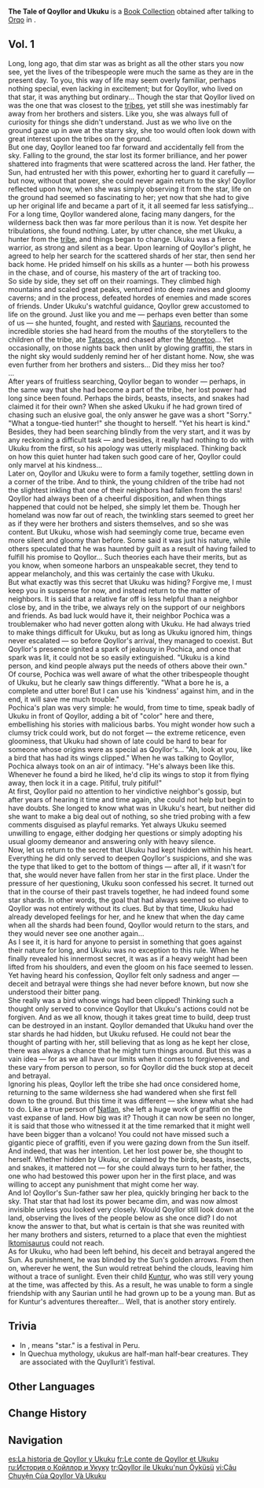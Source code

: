 {{Book Collection Infobox
|image     = Book The Tale of Qoyllor and Ukuku.png
|quality   = 
|region_lore = Natlan
|region_location = Natlan
|volumes   = 1
|publisher = 
|author    = 
|vol1      = {{Quest|To Wish Upon a Star}}
}}
'''The Tale of Qoyllor and Ukuku''' is a [[Book Collection]] obtained after talking to [[Orqo]] in {{Quest|To Wish Upon a Star}}.

==Vol. 1==
{{Description|A long-standing Natlan folk tale that was originally told orally. As such, there is now no way of knowing who the original author was.}}
Long, long ago, that dim star was as bright as all the other stars you now see, yet the lives of the tribespeople were much the same as they are in the present day. To you, this way of life may seem overly familiar, perhaps nothing special, even lacking in excitement; but for Qoyllor, who lived on that star, it was anything but ordinary... Though the star that Qoyllor lived on was the one that was closest to the [[Natlan/Culture|tribes]], yet still she was inestimably far away from her brothers and sisters. Like you, she was always full of curiosity for things she didn't understand. Just as we who live on the ground gaze up in awe at the starry sky, she too would often look down with great interest upon the tribes on the ground.<br><!--
-->But one day, Qoyllor leaned too far forward and accidentally fell from the sky. Falling to the ground, the star lost its former brilliance, and her power shattered into fragments that were scattered across the land. Her father, the Sun, had entrusted her with this power, exhorting her to guard it carefully &mdash; but now, without that power, she could never again return to the sky! Qoyllor reflected upon how, when she was simply observing it from the star, life on the ground had seemed so fascinating to her; yet now that she had to give up her original life and became a part of it, it all seemed far less satisfying...<br><!--
-->For a long time, Qoyllor wandered alone, facing many dangers, for the wilderness back then was far more perilous than it is now. Yet despite her tribulations, she found nothing. Later, by utter chance, she met Ukuku, a hunter from the [[Mictlan|tribe]], and things began to change. Ukuku was a fierce warrior, as strong and silent as a bear. Upon learning of Qoyllor's plight, he agreed to help her search for the scattered shards of her star, then send her back home. He prided himself on his skills as a hunter &mdash; both his prowess in the chase, and of course, his mastery of the art of tracking too.<br><!--
-->So side by side, they set off on their roamings. They climbed high mountains and scaled great peaks, ventured into deep ravines and gloomy caverns; and in the process, defeated hordes of enemies and made scores of friends. Under Ukuku's watchful guidance, Qoyllor grew accustomed to life on the ground. Just like you and me &mdash; perhaps even better than some of us &mdash; she hunted, fought, and rested with [[Saurian]]s, recounted the incredible stories she had heard from the mouths of the storytellers to the children of the tribe, ate [[Tatacos]], and chased after the [[Monetoo]]... Yet occasionally, on those nights back then unlit by glowing graffiti, the stars in the night sky would suddenly remind her of her distant home. Now, she was even further from her brothers and sisters... Did they miss her too?<br><!--
-->...<br><!--
-->After years of fruitless searching, Qoyllor began to wonder &mdash; perhaps, in the same way that she had become a part of the tribe, her lost power had long since been found. Perhaps the birds, beasts, insects, and snakes had claimed it for their own? When she asked Ukuku if he had grown tired of chasing such an elusive goal, the only answer he gave was a short "Sorry." "What a tongue-tied hunter!" she thought to herself. "Yet his heart is kind." Besides, they had been searching blindly from the very start, and it was by any reckoning a difficult task &mdash; and besides, it really had nothing to do with Ukuku from the first, so his apology was utterly misplaced. Thinking back on how this quiet hunter had taken such good care of her, Qoyllor could only marvel at his kindness...<br><!--
-->Later on, Qoyllor and Ukuku were to form a family together, settling down in a corner of the tribe. And to think, the young children of the tribe had not the slightest inkling that one of their neighbors had fallen from the stars! Qoyllor had always been of a cheerful disposition, and when things happened that could not be helped, she simply let them be. Though her homeland was now far out of reach, the twinkling stars seemed to greet her as if they were her brothers and sisters themselves, and so she was content. But Ukuku, whose wish had seemingly come true, became even more silent and gloomy than before. Some said it was just his nature, while others speculated that he was haunted by guilt as a result of having failed to fulfill his promise to Qoyllor... Such theories each have their merits, but as you know, when someone harbors an unspeakable secret, they tend to appear melancholy, and this was certainly the case with Ukuku.<br><!--
-->But what exactly was this secret that Ukuku was hiding? Forgive me, I must keep you in suspense for now, and instead return to the matter of neighbors. It is said that a relative far off is less helpful than a neighbor close by, and in the tribe, we always rely on the support of our neighbors and friends. As bad luck would have it, their neighbor Pochica was a troublemaker who had never gotten along with Ukuku. He had always tried to make things difficult for Ukuku, but as long as Ukuku ignored him, things never escalated &mdash; so before Qoyllor's arrival, they managed to coexist. But Qoyllor's presence ignited a spark of jealousy in Pochica, and once that spark was lit, it could not be so easily extinguished. "Ukuku is a kind person, and kind people always put the needs of others above their own." Of course, Pochica was well aware of what the other tribespeople thought of Ukuku, but he clearly saw things differently. "What a bore he is, a complete and utter bore! But I can use his 'kindness' against him, and in the end, it will save me much trouble."<br><!--
-->Pochica's plan was very simple: he would, from time to time, speak badly of Ukuku in front of Qoyllor, adding a bit of "color" here and there, embellishing his stories with malicious barbs. You might wonder how such a clumsy trick could work, but do not forget &mdash; the extreme reticence, even gloominess, that Ukuku had shown of late could be hard to bear for someone whose origins were as special as Qoyllor's... "Ah, look at you, like a bird that has had its wings clipped." When he was talking to Qoyllor, Pochica always took on an air of intimacy. "He's always been like this. Whenever he found a bird he liked, he'd clip its wings to stop it from flying away, then lock it in a cage. Pitiful, truly pitiful!"<br><!--
-->At first, Qoyllor paid no attention to her vindictive neighbor's gossip, but after years of hearing it time and time again, she could not help but begin to have doubts. She longed to know what was in Ukuku's heart, but neither did she want to make a big deal out of nothing, so she tried probing with a few comments disguised as playful remarks. Yet always Ukuku seemed unwilling to engage, either dodging her questions or simply adopting his usual gloomy demeanor and answering only with heavy silence.<br><!--
-->Now, let us return to the secret that Ukuku had kept hidden within his heart. Everything he did only served to deepen Qoyllor's suspicions, and she was the type that liked to get to the bottom of things &mdash; after all, if it wasn't for that, she would never have fallen from her star in the first place. Under the pressure of her questioning, Ukuku soon confessed his secret. It turned out that in the course of their past travels together, he had indeed found some star shards. In other words, the goal that had always seemed so elusive to Qoyllor was not entirely without its clues. But by that time, Ukuku had already developed feelings for her, and he knew that when the day came when all the shards had been found, Qoyllor would return to the stars, and they would never see one another again...<br><!--
-->As I see it, it is hard for anyone to persist in something that goes against their nature for long, and Ukuku was no exception to this rule. When he finally revealed his innermost secret, it was as if a heavy weight had been lifted from his shoulders, and even the gloom on his face seemed to lessen. Yet having heard his confession, Qoyllor felt only sadness and anger &mdash; deceit and betrayal were things she had never before known, but now she understood their bitter pang.<br><!--
-->She really was a bird whose wings had been clipped! Thinking such a thought only served to convince Qoyllor that Ukuku's actions could not be forgiven. And as we all know, though it takes great time to build, deep trust can be destroyed in an instant. Qoyllor demanded that Ukuku hand over the star shards he had hidden, but Ukuku refused. He could not bear the thought of parting with her, still believing that as long as he kept her close, there was always a chance that he might turn things around. But this was a vain idea &mdash; for as we all have our limits when it comes to forgiveness, and these vary from person to person, so for Qoyllor did the buck stop at deceit and betrayal.<br><!--
-->Ignoring his pleas, Qoyllor left the tribe she had once considered home, returning to the same wilderness she had wandered when she first fell down to the ground. But this time it was different &mdash; she knew what she had to do. Like a true person of [[Natlan]], she left a huge work of graffiti on the vast expanse of land. How big was it? Though it can now be seen no longer, it is said that those who witnessed it at the time remarked that it might well have been bigger than a volcano! You could not have missed such a gigantic piece of graffiti, even if you were gazing down from the Sun itself. And indeed, that was her intention. Let her lost power be, she thought to herself. Whether hidden by Ukuku, or claimed by the birds, beasts, insects, and snakes, it mattered not &mdash; for she could always turn to her father, the one who had bestowed this power upon her in the first place, and was willing to accept any punishment that might come her way.<br><!--
-->And lo! Qoyllor's Sun-father saw her plea, quickly bringing her back to the sky. That star that had lost its power became dim, and was now almost invisible unless you looked very closely. Would Qoyllor still look down at the land, observing the lives of the people below as she once did? I do not know the answer to that, but what is certain is that she was reunited with her many brothers and sisters, returned to a place that even the mightiest [[Iktomisaurus]] could not reach.<br><!--
-->As for Ukuku, who had been left behind, his deceit and betrayal angered the Sun. As punishment, he was blinded by the Sun's golden arrows. From then on, wherever he went, the Sun would retreat behind the clouds, leaving him without a trace of sunlight. Even their child [[Kuntur]], who was still very young at the time, was affected by this. As a result, he was unable to form a single friendship with any Saurian until he had grown up to be a young man. But as for Kuntur's adventures thereafter... Well, that is another story entirely.

==Trivia==
* In {{W|Quechua}}, ''{{Wt|quyllur}}'' means "star." {{W|Quyllurit'i}} is a festival in Peru.
* In Quechua mythology, ukukus are half-man half-bear creatures. They are associated with the Quyllurit'i festival.

==Other Languages==
{{Other Languages
|en       = The Tale of Qoyllor and Ukuku
|zhs      = 奎伊露和乌库库的故事
|zhs_rm   = 
|zht      = 奎伊露和烏庫庫的故事
|zht_rm   = 
|zh_tl    = 
|ja       = クイールとウククの物語
|ja_rm    = Kuiiru to Ukuku no Monogatari
|ja_tl    = The Tale of Qoyllor and Ukuku
|ko       = 코이로르<->와 우쿠쿠<->의 이야기
|ko_tl    = 
|es       = La historia de Qoyllor y Ukuku
|es_tl    = The Story of Qoyllor and Ukuku
|fr       = Le conte de Qoyllor et Ukuku
|fr_tl    = The Tale of Qoyllor and Ukuku
|ru       = История о Койллор и Укуку
|ru_tl    = The Story of Qoyllor and Ukuku
|th       = เรื่องราวของ Qoyllor กับ Ukuku
|th_rm    = 
|th_tl    = 
|vi       = Câu Chuyện Của Qoyllor Và Ukuku
|vi_tl    = 
|de       = Die Geschichte von Qoyllor und Ukuku
|de_tl    = The Tale of Qoyllor and Ukuku
|id       = Kisah Qoyllor dan Ukuku
|id_tl    = 
|pt       = A História de Qoyllor e Ukuku
|pt_tl    = 
|tr       = Qoyllor ile Ukuku'nun Öyküsü
|tr_tl    = 
|it       = La storia di Qoyllor e Ukuku
|it_tl    = 
}}

==Change History==
{{Change History|5.0}}

==Navigation==
{{Book Navbox|Natlan}}

[[es:La historia de Qoyllor y Ukuku]]
[[fr:Le conte de Qoyllor et Ukuku]]
[[ru:История о Койллор и Укуку]]
[[tr:Qoyllor ile Ukuku'nun Öyküsü]]
[[vi:Câu Chuyện Của Qoyllor Và Ukuku]]